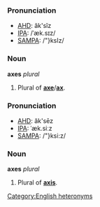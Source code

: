 ===Pronunciation===
*[[AHD]]: ăk'sĭz
*[[IPA]]: /ˈæk.sɪz/
*[[SAMPA]]: /"}ksIz/

===Noun===
'''axes''' ''plural''

#Plural of '''[[axe]]'''/'''[[ax]]'''.

===Pronunciation===
*[[AHD]]: ăk'sēz
*[[IPA]]: ˈæk.siːz
*[[SAMPA]]: /"}ksi:z/

===Noun===
'''axes''' ''plural''

#Plural of '''[[axis]]'''.

[[Category:English heteronyms]]